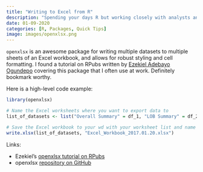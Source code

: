 ```yaml
---
title: "Writing to Excel from R"
description: "Spending your days R but working closely with analysts and leadership that live in Excel? Get familiar with openxlsx."
date: 01-09-2020
categories: [R, Packages, Quick Tips]
image: images/openxlsx.png
---
```


`openxlsx` is an awesome package for writing multiple datasets to multiple sheets of an Excel workbook, and allows for robust styling and cell formatting. I found a tutorial on RPubs written by [Ezekiel Adebayo Ogundepo](https://www.linkedin.com/in/ezekiel-ogundepo/) covering this package that I often use at work. Definitely bookmark worthy.

Here is a high-level code example:
```r
library(openxlsx)

# Name the Excel worksheets where you want to export data to
list_of_datasets <- list("Overall Summary" = df_1, "LOB Summary" = df_2, "Details" = df_3)

# Save the Excel workbook to your wd with your worksheet list and name the Excel file
write.xlsx(list_of_datasets, "Excel_Workbook_2017.01.20.xlsx")
```

Links:

* Ezekiel's [openxlsx tutorial on RPubs](https://rpubs.com/gbganalyst/RdatatoExcelworkbook)
* openxlsx [repository on GitHub](https://github.com/awalker89/openxlsx)